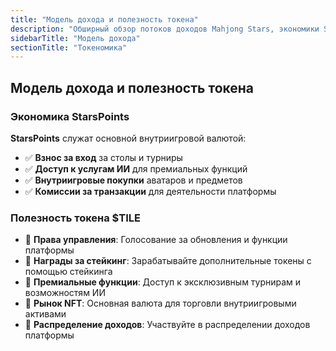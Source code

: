 ```yaml
---
title: "Модель дохода и полезность токена"
description: "Обширный обзор потоков доходов Mahjong Stars, экономики StarsPoints и структуры полезности токена $TILE"
sidebarTitle: "Модель дохода"
sectionTitle: "Токеномика"
---
```


## Модель дохода и полезность токена

### Экономика StarsPoints
**StarsPoints** служат основной внутриигровой валютой:
- ✅ **Взнос за вход** за столы и турниры
- ✅ **Доступ к услугам ИИ** для премиальных функций
- ✅ **Внутриигровые покупки** аватаров и предметов
- ✅ **Комиссии за транзакции** для деятельности платформы

### Полезность токена $TILE
- 🎯 **Права управления**: Голосование за обновления и функции платформы
- 🎯 **Награды за стейкинг**: Зарабатывайте дополнительные токены с помощью стейкинга
- 🎯 **Премиальные функции**: Доступ к эксклюзивным турнирам и возможностям ИИ
- 🎯 **Рынок NFT**: Основная валюта для торговли внутриигровыми активами
- 🎯 **Распределение доходов**: Участвуйте в распределении доходов платформы